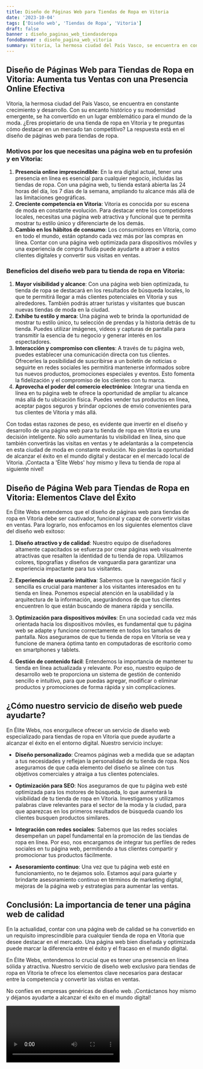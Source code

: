 ```yaml
---
title: Diseño de Páginas Web para Tiendas de Ropa en Vitoria
date: '2023-10-04'
tags: ['Diseño web', 'Tiendas de Ropa', 'Vitoria']
draft: false
banner : diseño_paginas_web_tiendasderopa
fondoBanner : diseño_pagina_web_vitoria
summary: Vitoria, la hermosa ciudad del País Vasco, se encuentra en constante crecimiento y desarrollo. Con su encanto histórico y su modernidad emergente, se ha convertido en un lugar emblemático para el mundo de la moda. ¿Eres propietario de una tienda de ropa en Vitoria y te preguntas cómo destacar en un mercado tan competitivo? La respuesta está en el diseño de páginas web para tiendas de ropa.
---
```


## Diseño de Páginas Web para Tiendas de Ropa en Vitoria: Aumenta tus Ventas con una Presencia Online Efectiva

Vitoria, la hermosa ciudad del País Vasco, se encuentra en constante crecimiento y desarrollo. Con su encanto histórico y su modernidad emergente, se ha convertido en un lugar emblemático para el mundo de la moda. ¿Eres propietario de una tienda de ropa en Vitoria y te preguntas cómo destacar en un mercado tan competitivo? La respuesta está en el diseño de páginas web para tiendas de ropa.

### Motivos por los que necesitas una página web en tu profesión y en Vitoria:

1. **Presencia online imprescindible**: En la era digital actual, tener una presencia en línea es esencial para cualquier negocio, incluidas las tiendas de ropa. Con una página web, tu tienda estará abierta las 24 horas del día, los 7 días de la semana, ampliando tu alcance más allá de las limitaciones geográficas.
2. **Creciente competencia en Vitoria**: Vitoria es conocida por su escena de moda en constante evolución. Para destacar entre los competidores locales, necesitas una página web atractiva y funcional que te permita mostrar tu estilo único y diferenciarte de los demás.
3. **Cambio en los hábitos de consumo**: Los consumidores en Vitoria, como en todo el mundo, están optando cada vez más por las compras en línea. Contar con una página web optimizada para dispositivos móviles y una experiencia de compra fluida puede ayudarte a atraer a estos clientes digitales y convertir sus visitas en ventas.

### Beneficios del diseño web para tu tienda de ropa en Vitoria:

1. **Mayor visibilidad y alcance**: Con una página web bien optimizada, tu tienda de ropa se destacará en los resultados de búsqueda locales, lo que te permitirá llegar a más clientes potenciales en Vitoria y sus alrededores. También podrás atraer turistas y visitantes que buscan nuevas tiendas de moda en la ciudad.
2. **Exhibe tu estilo y marca**: Una página web te brinda la oportunidad de mostrar tu estilo único, tu selección de prendas y la historia detrás de tu tienda. Puedes utilizar imágenes, videos y capturas de pantalla para transmitir la esencia de tu negocio y generar interés en los espectadores.
3. **Interacción y compromiso con clientes**: A través de tu página web, puedes establecer una comunicación directa con tus clientes. Ofrecerles la posibilidad de suscribirse a un boletín de noticias o seguirte en redes sociales les permitirá mantenerse informados sobre tus nuevos productos, promociones especiales y eventos. Esto fomenta la fidelización y el compromiso de los clientes con tu marca.
4. **Aprovecha el poder del comercio electrónico**: Integrar una tienda en línea en tu página web te ofrece la oportunidad de ampliar tu alcance más allá de tu ubicación física. Puedes vender tus productos en línea, aceptar pagos seguros y brindar opciones de envío convenientes para tus clientes de Vitoria y más allá.

Con todas estas razones de peso, es evidente que invertir en el diseño y desarrollo de una página web para tu tienda de ropa en Vitoria es una decisión inteligente. No sólo aumentarás tu visibilidad en línea, sino que también convertirás las visitas en ventas y te adelantarás a la competencia en esta ciudad de moda en constante evolución. No pierdas la oportunidad de alcanzar el éxito en el mundo digital y destacar en el mercado local de Vitoria. ¡Contacta a 'Élite Webs' hoy mismo y lleva tu tienda de ropa al siguiente nivel!

<GifSeo />

<Cta />

## Diseño de Página Web para Tiendas de Ropa en Vitoria: Elementos Clave del Éxito

En Élite Webs entendemos que el diseño de páginas web para tiendas de ropa en Vitoria debe ser cautivador, funcional y capaz de convertir visitas en ventas. Para lograrlo, nos enfocamos en los siguientes elementos clave del diseño web exitoso:

1. **Diseño atractivo y de calidad**: Nuestro equipo de diseñadores altamente capacitados se esfuerza por crear páginas web visualmente atractivas que resalten la identidad de tu tienda de ropa. Utilizamos colores, tipografías y diseños de vanguardia para garantizar una experiencia impactante para tus visitantes.

2. **Experiencia de usuario intuitiva**: Sabemos que la navegación fácil y sencilla es crucial para mantener a los visitantes interesados en tu tienda en línea. Ponemos especial atención en la usabilidad y la arquitectura de la información, asegurándonos de que tus clientes encuentren lo que están buscando de manera rápida y sencilla.

3. **Optimización para dispositivos móviles**: En una sociedad cada vez más orientada hacia los dispositivos móviles, es fundamental que tu página web se adapte y funcione correctamente en todos los tamaños de pantalla. Nos aseguramos de que tu tienda de ropa en Vitoria se vea y funcione de manera óptima tanto en computadoras de escritorio como en smartphones y tablets.

4. **Gestión de contenido fácil**: Entendemos la importancia de mantener tu tienda en línea actualizada y relevante. Por eso, nuestro equipo de desarrollo web te proporciona un sistema de gestión de contenido sencillo e intuitivo, para que puedas agregar, modificar o eliminar productos y promociones de forma rápida y sin complicaciones.

## ¿Cómo nuestro servicio de diseño web puede ayudarte?

En Élite Webs, nos enorgullece ofrecer un servicio de diseño web especializado para tiendas de ropa en Vitoria que puede ayudarte a alcanzar el éxito en el entorno digital. Nuestro servicio incluye:

- **Diseño personalizado**: Creamos páginas web a medida que se adaptan a tus necesidades y reflejan la personalidad de tu tienda de ropa. Nos aseguramos de que cada elemento del diseño se alinee con tus objetivos comerciales y atraiga a tus clientes potenciales.

- **Optimización para SEO**: Nos aseguramos de que tu página web esté optimizada para los motores de búsqueda, lo que aumentará la visibilidad de tu tienda de ropa en Vitoria. Investigamos y utilizamos palabras clave relevantes para el sector de la moda y la ciudad, para que aparezcas en los primeros resultados de búsqueda cuando los clientes busquen productos similares.

- **Integración con redes sociales**: Sabemos que las redes sociales desempeñan un papel fundamental en la promoción de las tiendas de ropa en línea. Por eso, nos encargamos de integrar tus perfiles de redes sociales en tu página web, permitiendo a tus clientes compartir y promocionar tus productos fácilmente.

- **Asesoramiento continuo**: Una vez que tu página web esté en funcionamiento, no te dejamos solo. Estamos aquí para guiarte y brindarte asesoramiento continuo en términos de marketing digital, mejoras de la página web y estrategias para aumentar las ventas.

## Conclusión: La importancia de tener una página web de calidad

En la actualidad, contar con una página web de calidad se ha convertido en un requisito imprescindible para cualquier tienda de ropa en Vitoria que desee destacar en el mercado. Una página web bien diseñada y optimizada puede marcar la diferencia entre el éxito y el fracaso en el mundo digital.

En Élite Webs, entendemos lo crucial que es tener una presencia en línea sólida y atractiva. Nuestro servicio de diseño web exclusivo para tiendas de ropa en Vitoria te ofrece los elementos clave necesarios para destacar entre la competencia y convertir las visitas en ventas.

No confíes en empresas genéricas de diseño web. ¡Contáctanos hoy mismo y déjanos ayudarte a alcanzar el éxito en el mundo digital!

<Video />

<CtaBot job='Tiendas de Ropa' city='Vitoria'/>

<Gmaps query='Vitoria+españa+maps' />